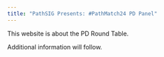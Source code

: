 ```yaml
---
title: "PathSIG Presents: #PathMatch24 PD Panel"
---
```


This website is about the PD Round Table.

Additional information will follow.